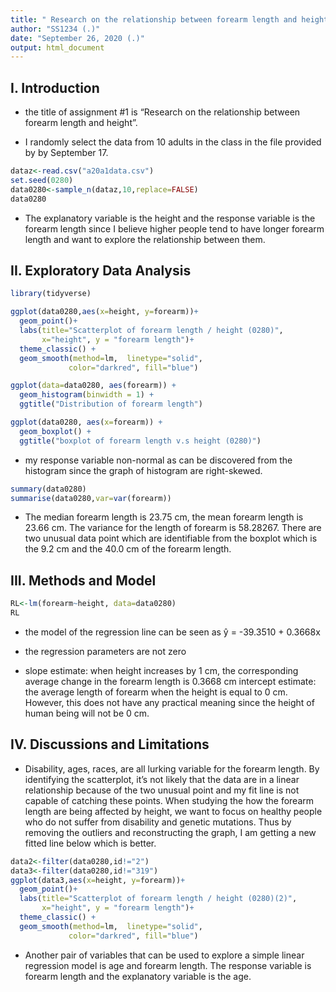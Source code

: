 ```yaml
---
title: " Research on the relationship between forearm length and height (0280)"
author: "SS1234 (.)"
date: "September 26, 2020 (.)"
output: html_document
---
```



## I. Introduction 

- the title of assignment #1 is "Research on the relationship between forearm 
length and height".

- I randomly select the data from 10 adults in the class in the file provided by
by September 17.
```r
dataz<-read.csv("a20a1data.csv")
set.seed(0280)
data0280<-sample_n(dataz,10,replace=FALSE)
data0280
```

- The explanatory variable is the height and the response variable is the forearm length since I believe higher people tend to have longer forearm length and want to explore the relationship between them.

## II. Exploratory Data Analysis

```r
library(tidyverse)

ggplot(data0280,aes(x=height, y=forearm))+
  geom_point()+
  labs(title="Scatterplot of forearm length / height (0280)",
       x="height", y = "forearm length")+
  theme_classic() +
  geom_smooth(method=lm,  linetype="solid",
             color="darkred", fill="blue")

ggplot(data=data0280, aes(forearm)) + 
  geom_histogram(binwidth = 1) +
  ggtitle("Distribution of forearm length")

ggplot(data0280, aes(x=forearm)) + 
  geom_boxplot() +
  ggtitle("boxplot of forearm length v.s height (0280)")

```
- my response variable non-normal as can be discovered from the histogram since 
the graph of histogram are right-skewed. 

```r
summary(data0280)
summarise(data0280,var=var(forearm))
```
- The median forearm length is 23.75 cm, the mean forearm length is 23.66 cm.
  The variance for the length of forearm is 58.28267.
  There are two unusual data point which are identifiable from the boxplot which 
  is the 9.2 cm and the 40.0 cm of the forearm length.



## III. Methods and Model

```r
RL<-lm(forearm~height, data=data0280)
RL
```
- the model of the regression line  can be seen as ŷ = -39.3510 + 0.3668x

- the regression parameters are not zero

- slope estimate: when height increases by 1 cm, the corresponding average change    in the forearm length is 0.3668 cm
  intercept estimate: the average length of forearm when the height is equal to
  0 cm. However, this does not have any practical meaning since the height of
  human being will not be 0 cm.
   


## IV. Discussions and Limitations
- Disability, ages, races, are all lurking variable for the forearm length.
  By identifying the scatterplot, it's not likely that the data are in a linear
  relationship because of the two unusual point and my fit line is not capable 
  of catching these points. When studying the how the forearm length are being 
  affected by height, we want to focus on healthy people who do not suffer from
  disability and genetic mutations. Thus by removing the outliers and               reconstructing the graph, I am getting a new fitted line below which is better.
  
```r
data2<-filter(data0280,id!="2")
data3<-filter(data0280,id!="319")
ggplot(data3,aes(x=height, y=forearm))+
  geom_point()+
  labs(title="Scatterplot of forearm length / height (0280)(2)",
       x="height", y = "forearm length")+
  theme_classic() +
  geom_smooth(method=lm,  linetype="solid",
             color="darkred", fill="blue")
```
  
- Another pair of variables that can be used to explore a simple linear 
  regression model is age and forearm length. The response variable is forearm
  length and the explanatory variable is the age.
  
  
  
  
  
  
  
  
  
  
  
  
